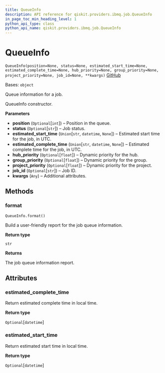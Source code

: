 ```yaml
---
title: QueueInfo
description: API reference for qiskit.providers.ibmq.job.QueueInfo
in_page_toc_min_heading_level: 1
python_api_type: class
python_api_name: qiskit.providers.ibmq.job.QueueInfo
---
```


# QueueInfo

<span id="qiskit.providers.ibmq.job.QueueInfo" />

`QueueInfo(position=None, status=None, estimated_start_time=None, estimated_complete_time=None, hub_priority=None, group_priority=None, project_priority=None, job_id=None, **kwargs)` [GitHub](https://github.com/qiskit/qiskit-ibmq-provider/tree/stable/0.16/qiskit/providers/ibmq/job/queueinfo.py "view source code")

Bases: `object`

Queue information for a job.

QueueInfo constructor.

**Parameters**

*   **position** (`Optional`\[`int`]) – Position in the queue.
*   **status** (`Optional`\[`str`]) – Job status.
*   **estimated\_start\_time** (`Union`\[`str`, `datetime`, `None`]) – Estimated start time for the job, in UTC.
*   **estimated\_complete\_time** (`Union`\[`str`, `datetime`, `None`]) – Estimated complete time for the job, in UTC.
*   **hub\_priority** (`Optional`\[`float`]) – Dynamic priority for the hub.
*   **group\_priority** (`Optional`\[`float`]) – Dynamic priority for the group.
*   **project\_priority** (`Optional`\[`float`]) – Dynamic priority for the project.
*   **job\_id** (`Optional`\[`str`]) – Job ID.
*   **kwargs** (`Any`) – Additional attributes.

## Methods

### format

<span id="qiskit.providers.ibmq.job.QueueInfo.format" />

`QueueInfo.format()`

Build a user-friendly report for the job queue information.

**Return type**

`str`

**Returns**

The job queue information report.

## Attributes

<span id="qiskit.providers.ibmq.job.QueueInfo.estimated_complete_time" />

### estimated\_complete\_time

Return estimated complete time in local time.

**Return type**

`Optional`\[`datetime`]

<span id="qiskit.providers.ibmq.job.QueueInfo.estimated_start_time" />

### estimated\_start\_time

Return estimated start time in local time.

**Return type**

`Optional`\[`datetime`]

